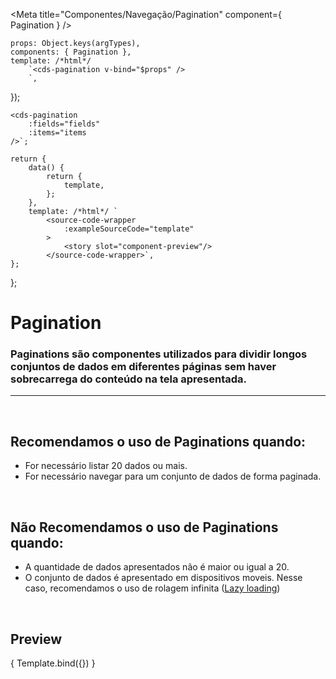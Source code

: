 
<Meta
	title="Componentes/Navegação/Pagination"
	component={ Pagination }
/>

	props: Object.keys(argTypes),
	components: { Pagination },
	template: /*html*/
		`<cds-pagination v-bind="$props" />
		`,
});

	<cds-pagination
		:fields="fields"
		:items="items
	/>`;

	return {
		data() {
			return {
				template,
			};
		},
		template: /*html*/ `
			<source-code-wrapper
				:exampleSourceCode="template"
			>
				<story slot="component-preview"/>
			</source-code-wrapper>`,
	};
};

# Pagination

### Paginations são componentes utilizados para dividir longos conjuntos de dados em diferentes páginas sem haver sobrecarrega do conteúdo na tela apresentada.
---
<br />

## Recomendamos o uso de Paginations quando:
- For necessário listar 20 dados ou mais.
- For necessário navegar para um conjunto de dados de forma paginada.

<br />

## Não Recomendamos o uso de Paginations quando:
- A quantidade de dados apresentados não é maior ou igual a 20.
- O conjunto de dados é apresentado em dispositivos moveis. Nesse caso, recomendamos o uso de rolagem infinita ([Lazy loading](https://developer.mozilla.org/en-US/docs/Web/Performance/Lazy_loading))


<br />

## Preview

<Canvas>
	<Story
		name="Table"
		decorators={[docsDecorator]}
		args={{
			perPage: 10,
			total: 60,
		}}
	>
		{ Template.bind({}) }
	</Story>
</Canvas>

<ArgsTable story="Table" />